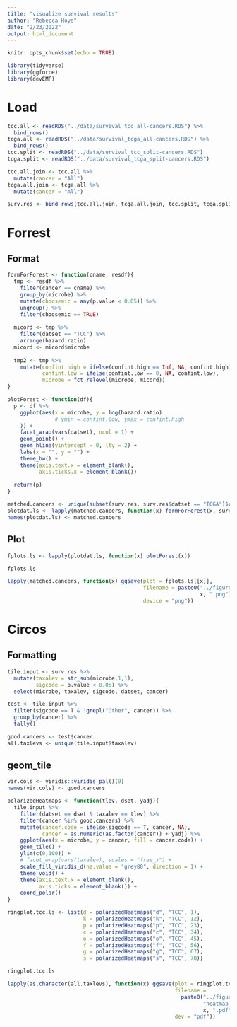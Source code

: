```yaml
---
title: "visualize survival results"
author: "Rebecca Hoyd"
date: "2/23/2022"
output: html_document
---
```


```r
knitr::opts_chunk$set(echo = TRUE)

library(tidyverse)
library(ggforce)
library(devEMF)
```

# Load

```r
tcc.all <- readRDS("../data/survival_tcc_all-cancers.RDS") %>%
  bind_rows()
tcga.all <- readRDS("../data/survival_tcga_all-cancers.RDS") %>%
  bind_rows()
tcc.split <- readRDS("../data/survival_tcc_split-cancers.RDS")
tcga.split <- readRDS("../data/survival_tcga_split-cancers.RDS")
```

```r
tcc.all.join <- tcc.all %>%
  mutate(cancer = "All")
tcga.all.join <- tcga.all %>%
  mutate(cancer = "All")

surv.res <- bind_rows(tcc.all.join, tcga.all.join, tcc.split, tcga.split)
```
# Forrest

## Format

```r
formForForest <- function(cname, resdf){
  tmp <- resdf %>%
    filter(cancer == cname) %>%
    group_by(microbe) %>%
    mutate(choosemic = any(p.value < 0.05)) %>%
    ungroup() %>%
    filter(choosemic == TRUE)
  
  micord <- tmp %>%
    filter(datset == "TCC") %>%
    arrange(hazard.ratio)
  micord <- micord$microbe
  
  tmp2 <- tmp %>%
    mutate(confint.high = ifelse(confint.high == Inf, NA, confint.high),
           confint.low = ifelse(confint.low == 0, NA, confint.low),
           microbe = fct_relevel(microbe, micord)) 
}

plotForest <- function(df){
  p <- df %>%
    ggplot(aes(x = microbe, y = log(hazard.ratio) 
               # ymin = confint.low, ymax = confint.high
    )) +
    facet_wrap(vars(datset), ncol = 1) +
    geom_point() +
    geom_hline(yintercept = 0, lty = 2) +
    labs(x = "", y = "") +
    theme_bw() +
    theme(axis.text.x = element_blank(),
          axis.ticks.x = element_blank())
  
  return(p)
}
```

```r
matched.cancers <- unique(subset(surv.res, surv.res$datset == "TCGA")$cancer)
plotdat.ls <- lapply(matched.cancers, function(x) formForForest(x, surv.res))
names(plotdat.ls) <- matched.cancers
```

## Plot

```r
fplots.ls <- lapply(plotdat.ls, function(x) plotForest(x))

fplots.ls
```

```r
lapply(matched.cancers, function(x) ggsave(plot = fplots.ls[[x]],
                                           filename = paste0("../figures/forest_", 
                                                             x, ".png"), 
                                           device = "png"))
```

# Circos

## Formatting

```r
tile.input <- surv.res %>%
  mutate(taxalev = str_sub(microbe,1,1),
         sigcode = p.value < 0.05) %>%
  select(microbe, taxalev, sigcode, datset, cancer)


```

```r
test <- tile.input %>%
  filter(sigcode == T & !grepl("Other", cancer)) %>%
  group_by(cancer) %>%
  tally()

good.cancers <- test$cancer
all.taxlevs <- unique(tile.input$taxalev)
```

## geom_tile

```r
vir.cols <- viridis::viridis_pal()(9)
names(vir.cols) <- good.cancers
```

```r
polarizedHeatmaps <- function(tlev, dset, yadj){
  tile.input %>%
    filter(datset == dset & taxalev == tlev) %>%
    filter(cancer %in% good.cancers) %>%
    mutate(cancer.code = ifelse(sigcode == T, cancer, NA),
           cancer = as.numeric(as.factor(cancer)) + yadj) %>%
    ggplot(aes(x = microbe, y = cancer, fill = cancer.code)) +
    geom_tile() +
    ylim(c(0,100)) +
    # facet_wrap(vars(taxalev), scales = "free_x") +
    scale_fill_viridis_d(na.value = "grey80", direction = 1) + 
    theme_void() +
    theme(axis.text.x = element_blank(),
          axis.ticks = element_blank()) +
    coord_polar()
}
```

```r
ringplot.tcc.ls <- list(d = polarizedHeatmaps("d", "TCC", 1),
                        k = polarizedHeatmaps("k", "TCC", 12),
                        p = polarizedHeatmaps("p", "TCC", 23),
                        c = polarizedHeatmaps("c", "TCC", 34),
                        o = polarizedHeatmaps("o", "TCC", 45),
                        f = polarizedHeatmaps("f", "TCC", 56),
                        g = polarizedHeatmaps("g", "TCC", 67),
                        s = polarizedHeatmaps("s", "TCC", 78))

ringplot.tcc.ls
```

```r
lapply(as.character(all.taxlevs), function(x) ggsave(plot = ringplot.tcc.ls[[x]],
                                                     filename = 
                                                       paste0("../figures/",
                                                              "heatmap_ring_TCC_",
                                                              x, ".pdf"),
                                                     dev = "pdf"))
```

## 


